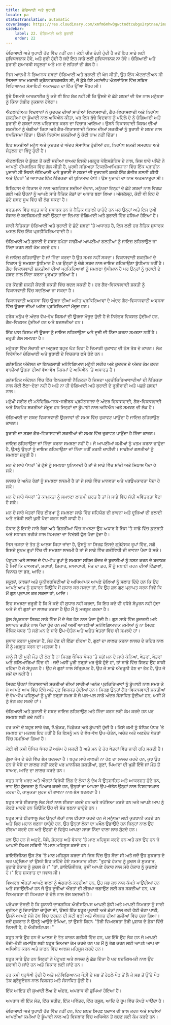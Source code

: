 ```yaml
---
title: ਚੰਗਿਆਈ ਅਤੇ ਬੁਰਾਈ
locale: pa
statusTranslation: automatic
coverImage: https://res.cloudinary.com/xmfm6mhw3gwctndtcubgx2rptnae/image/upload/v1740337243/small_cover_educacion_fundamental_a051170f1c.webp
sidebar:
    label: 22. ਚੰਗਿਆਈ ਅਤੇ ਬੁਰਾਈ
    order: 22
---
```

ਚੰਗਿਆਈ ਅਤੇ ਬੁਰਾਈ ਹੋਂਦ ਵਿੱਚ ਨਹੀਂ ਹਨ। ਕੋਈ ਚੀਜ਼ ਚੰਗੀ ਹੁੰਦੀ ਹੈ ਜਦੋਂ ਇਹ ਸਾਡੇ ਲਈ ਸੁਵਿਧਾਜਨਕ ਹੋਵੇ, ਅਤੇ ਬੁਰੀ ਹੁੰਦੀ ਹੈ ਜਦੋਂ ਇਹ ਸਾਡੇ ਲਈ ਸੁਵਿਧਾਜਨਕ ਨਾ ਹੋਵੇ। ਚੰਗਿਆਈ ਅਤੇ ਬੁਰਾਈ ਸੁਆਰਥੀ ਸਹੂਲਤਾਂ ਅਤੇ ਮਨ ਦੇ ਲਹਿਰਾਂ ਦੀ ਗੱਲ ਹੈ।

ਜਿਸ ਆਦਮੀ ਨੇ ਭਿਆਨਕ ਸ਼ਬਦਾਂ ਚੰਗਿਆਈ ਅਤੇ ਬੁਰਾਈ ਦੀ ਖੋਜ ਕੀਤੀ, ਉਹ ਇੱਕ ਐਟਲਾਂਟੀਅਨ ਸੀ ਜਿਸਦਾ ਨਾਮ ਮਕਾਰੀ ਕ੍ਰੋਨਵਰਨਕਜ਼ਯੋਨ ਸੀ, ਜੋ ਡੁੱਬੇ ਹੋਏ ਮਹਾਂਦੀਪ ਐਟਲਾਂਟਿਸ ਵਿੱਚ ਸਥਿਤ ਵਿਗਿਆਨਕ ਸੋਸਾਇਟੀ ਅਕਾਲਡਨ ਦਾ ਇੱਕ ਉੱਘਾ ਮੈਂਬਰ ਸੀ।

ਬੁੱਢੇ ਸਿਆਣੇ ਆਰਕਾਈਕ ਨੂੰ ਕਦੇ ਵੀ ਇਹ ਸ਼ੱਕ ਨਹੀਂ ਸੀ ਕਿ ਉਸਦੇ ਦੋ ਛੋਟੇ ਸ਼ਬਦਾਂ ਦੀ ਖੋਜ ਨਾਲ ਮਨੁੱਖਤਾ ਨੂੰ ਕਿੰਨਾ ਗੰਭੀਰ ਨੁਕਸਾਨ ਹੋਵੇਗਾ।

ਐਟਲਾਂਟੀਅਨ ਵਿਦਵਾਨਾਂ ਨੇ ਕੁਦਰਤ ਦੀਆਂ ਸਾਰੀਆਂ ਵਿਕਾਸਵਾਦੀ, ਗੈਰ-ਵਿਕਾਸਵਾਦੀ ਅਤੇ ਨਿਰਪੱਖ ਸ਼ਕਤੀਆਂ ਦਾ ਡੂੰਘਾਈ ਨਾਲ ਅਧਿਐਨ ਕੀਤਾ, ਪਰ ਇਸ ਬੁੱਢੇ ਵਿਦਵਾਨ ਨੂੰ ਪਹਿਲੇ ਦੋ ਨੂੰ ਚੰਗਿਆਈ ਅਤੇ ਬੁਰਾਈ ਦੇ ਸ਼ਬਦਾਂ ਨਾਲ ਪਰਿਭਾਸ਼ਤ ਕਰਨ ਦਾ ਵਿਚਾਰ ਆਇਆ। ਉਸਨੇ ਵਿਕਾਸਵਾਦੀ ਕਿਸਮ ਦੀਆਂ ਸ਼ਕਤੀਆਂ ਨੂੰ ਚੰਗੀਆਂ ਕਿਹਾ ਅਤੇ ਗੈਰ-ਵਿਕਾਸਵਾਦੀ ਕਿਸਮ ਦੀਆਂ ਸ਼ਕਤੀਆਂ ਨੂੰ ਬੁਰਾਈ ਦੇ ਸ਼ਬਦ ਨਾਲ ਬਪਤਿਸਮਾ ਦਿੱਤਾ। ਉਸਨੇ ਨਿਰਪੱਖ ਸ਼ਕਤੀਆਂ ਨੂੰ ਕੋਈ ਨਾਮ ਨਹੀਂ ਦਿੱਤਾ।

ਇਹ ਸ਼ਕਤੀਆਂ ਮਨੁੱਖ ਅਤੇ ਕੁਦਰਤ ਦੇ ਅੰਦਰ ਸੰਸਾਧਿਤ ਹੁੰਦੀਆਂ ਹਨ, ਨਿਰਪੱਖ ਸ਼ਕਤੀ ਸਮਰਥਨ ਅਤੇ ਸੰਤੁਲਨ ਦਾ ਬਿੰਦੂ ਹੁੰਦੀ ਹੈ।

ਐਟਲਾਂਟਿਸ ਦੇ ਡੁੱਬਣ ਤੋਂ ਕਈ ਸਦੀਆਂ ਬਾਅਦ ਇਸਦੇ ਮਸ਼ਹੂਰ ਪੋਇਸਡੋਨਿਸ ਦੇ ਨਾਲ, ਜਿਸ ਬਾਰੇ ਪਲੈਟੋ ਨੇ ਆਪਣੀ ਰੀਪਬਲਿਕ ਵਿੱਚ ਗੱਲ ਕੀਤੀ ਹੈ, ਪੂਰਬੀ ਸਭਿਅਤਾ ਟਿਕਲੀਆਮਿਸ਼ਯਾਨਾ ਵਿੱਚ ਇੱਕ ਪ੍ਰਾਚੀਨ ਪੁਜਾਰੀ ਸੀ ਜਿਸਨੇ ਚੰਗਿਆਈ ਅਤੇ ਬੁਰਾਈ ਦੇ ਸ਼ਬਦਾਂ ਦੀ ਦੁਰਵਰਤੋਂ ਕਰਕੇ ਇੱਕ ਗੰਭੀਰ ਗਲਤੀ ਕੀਤੀ ਅਤੇ ਉਹਨਾਂ 'ਤੇ ਅਧਾਰਤ ਇੱਕ ਨੈਤਿਕਤਾ ਦੀ ਬੁਨਿਆਦ ਰੱਖੀ। ਉਸ ਪੁਜਾਰੀ ਦਾ ਨਾਮ ਅਰਮਨਾਤੂਰਾ ਸੀ।

ਇਤਿਹਾਸ ਦੇ ਵਿਕਾਸ ਦੇ ਨਾਲ ਅਣਗਿਣਤ ਸਦੀਆਂ ਦੌਰਾਨ, ਮਨੁੱਖਤਾ ਇਨ੍ਹਾਂ ਦੋ ਛੋਟੇ ਸ਼ਬਦਾਂ ਨਾਲ ਵਿਗੜ ਗਈ ਅਤੇ ਉਹਨਾਂ ਨੂੰ ਆਪਣੇ ਸਾਰੇ ਨੈਤਿਕ ਕੋਡਾਂ ਦਾ ਅਧਾਰ ਬਣਾ ਲਿਆ। ਅੱਜਕੱਲ੍ਹ, ਕੋਈ ਵੀ ਇਹ ਦੋ ਛੋਟੇ ਸ਼ਬਦ ਸੂਪ ਵਿੱਚ ਵੀ ਲੱਭ ਸਕਦਾ ਹੈ।

ਵਰਤਮਾਨ ਵਿੱਚ ਬਹੁਤ ਸਾਰੇ ਸੁਧਾਰਕ ਹਨ ਜੋ ਨੈਤਿਕ ਬਹਾਲੀ ਚਾਹੁੰਦੇ ਹਨ ਪਰ ਉਨ੍ਹਾਂ ਅਤੇ ਇਸ ਦੁਖੀ ਸੰਸਾਰ ਦੇ ਬਦਕਿਸਮਤੀ ਲਈ ਉਨ੍ਹਾਂ ਦਾ ਦਿਮਾਗ ਚੰਗਿਆਈ ਅਤੇ ਬੁਰਾਈ ਵਿੱਚ ਫਸਿਆ ਹੋਇਆ ਹੈ।

ਸਾਰੀ ਨੈਤਿਕਤਾ ਚੰਗਿਆਈ ਅਤੇ ਬੁਰਾਈ ਦੇ ਛੋਟੇ ਸ਼ਬਦਾਂ 'ਤੇ ਅਧਾਰਤ ਹੈ, ਇਸ ਲਈ ਹਰ ਨੈਤਿਕ ਸੁਧਾਰਕ ਅਸਲ ਵਿੱਚ ਇੱਕ ਪ੍ਰਤੀਕਿਰਿਆਵਾਦੀ ਹੈ।

ਚੰਗਿਆਈ ਅਤੇ ਬੁਰਾਈ ਦੇ ਸ਼ਬਦ ਹਮੇਸ਼ਾ ਸਾਡੀਆਂ ਆਪਣੀਆਂ ਗਲਤੀਆਂ ਨੂੰ ਜਾਇਜ਼ ਠਹਿਰਾਉਣ ਜਾਂ ਨਿੰਦਾ ਕਰਨ ਲਈ ਕੰਮ ਕਰਦੇ ਹਨ।

ਜੋ ਜਾਇਜ਼ ਠਹਿਰਾਉਂਦਾ ਹੈ ਜਾਂ ਨਿੰਦਾ ਕਰਦਾ ਹੈ ਉਹ ਸਮਝ ਨਹੀਂ ਸਕਦਾ। ਵਿਕਾਸਵਾਦੀ ਸ਼ਕਤੀਆਂ ਦੇ ਵਿਕਾਸ ਨੂੰ ਸਮਝਣਾ ਬੁੱਧੀਮਾਨ ਹੈ ਪਰ ਉਨ੍ਹਾਂ ਨੂੰ ਚੰਗੇ ਸ਼ਬਦ ਨਾਲ ਜਾਇਜ਼ ਠਹਿਰਾਉਣਾ ਬੁੱਧੀਮਾਨ ਨਹੀਂ ਹੈ। ਗੈਰ-ਵਿਕਾਸਵਾਦੀ ਸ਼ਕਤੀਆਂ ਦੀਆਂ ਪ੍ਰਕਿਰਿਆਵਾਂ ਨੂੰ ਸਮਝਣਾ ਬੁੱਧੀਮਾਨ ਹੈ ਪਰ ਉਨ੍ਹਾਂ ਨੂੰ ਬੁਰਾਈ ਦੇ ਸ਼ਬਦ ਨਾਲ ਨਿੰਦਾ ਕਰਨਾ ਮੂਰਖਤਾ ਭਰਿਆ ਹੈ।

ਹਰ ਕੇਂਦਰੀ ਸ਼ਕਤੀ ਕੇਂਦਰੀ ਸ਼ਕਤੀ ਵਿੱਚ ਬਦਲ ਸਕਦੀ ਹੈ। ਹਰ ਗੈਰ-ਵਿਕਾਸਵਾਦੀ ਸ਼ਕਤੀ ਨੂੰ ਵਿਕਾਸਵਾਦੀ ਵਿੱਚ ਬਦਲਿਆ ਜਾ ਸਕਦਾ ਹੈ।

ਵਿਕਾਸਵਾਦੀ ਅਵਸਥਾ ਵਿੱਚ ਊਰਜਾ ਦੀਆਂ ਅਨੰਤ ਪ੍ਰਕਿਰਿਆਵਾਂ ਦੇ ਅੰਦਰ ਗੈਰ-ਵਿਕਾਸਵਾਦੀ ਅਵਸਥਾ ਵਿੱਚ ਊਰਜਾ ਦੀਆਂ ਅਨੰਤ ਪ੍ਰਕਿਰਿਆਵਾਂ ਮੌਜੂਦ ਹਨ।

ਹਰੇਕ ਮਨੁੱਖ ਦੇ ਅੰਦਰ ਵੱਖ-ਵੱਖ ਕਿਸਮਾਂ ਦੀ ਊਰਜਾ ਮੌਜੂਦ ਹੁੰਦੀ ਹੈ ਜੋ ਨਿਰੰਤਰ ਵਿਕਸਤ ਹੁੰਦੀਆਂ ਹਨ, ਗੈਰ-ਵਿਕਸਤ ਹੁੰਦੀਆਂ ਹਨ ਅਤੇ ਬਦਲਦੀਆਂ ਹਨ।

ਇੱਕ ਖਾਸ ਕਿਸਮ ਦੀ ਊਰਜਾ ਨੂੰ ਜਾਇਜ਼ ਠਹਿਰਾਉਣਾ ਅਤੇ ਦੂਜੀ ਦੀ ਨਿੰਦਾ ਕਰਨਾ ਸਮਝਣਾ ਨਹੀਂ ਹੈ। ਜ਼ਰੂਰੀ ਗੱਲ ਸਮਝਣਾ ਹੈ।

ਮਨੁੱਖਤਾ ਵਿੱਚ ਸੱਚਾਈ ਦਾ ਅਨੁਭਵ ਬਹੁਤ ਘੱਟ ਰਿਹਾ ਹੈ ਦਿਮਾਗੀ ਰੁਕਾਵਟ ਦੀ ਠੋਸ ਤੱਥ ਦੇ ਕਾਰਨ। ਲੋਕ ਵਿਰੋਧੀਆਂ ਚੰਗਿਆਈ ਅਤੇ ਬੁਰਾਈ ਦੇ ਵਿਚਕਾਰ ਫਸੇ ਹੋਏ ਹਨ।

ਗਨੋਸਟਿਕ ਅੰਦੋਲਨ ਦਾ ਇਨਕਲਾਬੀ ਮਨੋਵਿਗਿਆਨ ਮਨੁੱਖੀ ਸਰੀਰ ਅਤੇ ਕੁਦਰਤ ਦੇ ਅੰਦਰ ਕੰਮ ਕਰਨ ਵਾਲੀਆਂ ਊਰਜਾ ਦੀਆਂ ਵੱਖ-ਵੱਖ ਕਿਸਮਾਂ ਦੇ ਅਧਿਐਨ 'ਤੇ ਅਧਾਰਤ ਹੈ।

ਗਨੋਸਟਿਕ ਅੰਦੋਲਨ ਵਿੱਚ ਇੱਕ ਇਨਕਲਾਬੀ ਨੈਤਿਕਤਾ ਹੈ ਜਿਸਦਾ ਪ੍ਰਤੀਕਿਰਿਆਵਾਦੀਆਂ ਦੀ ਨੈਤਿਕਤਾ ਨਾਲ ਕੋਈ ਲੈਣਾ-ਦੇਣਾ ਨਹੀਂ ਹੈ ਅਤੇ ਨਾ ਹੀ ਚੰਗਿਆਈ ਅਤੇ ਬੁਰਾਈ ਦੇ ਰੂੜੀਵਾਦੀ ਅਤੇ ਪਛੜੇ ਸ਼ਬਦਾਂ ਨਾਲ।

ਮਨੁੱਖੀ ਸਰੀਰ ਦੀ ਮਨੋਵਿਗਿਆਨਕ-ਸਰੀਰਕ ਪ੍ਰਯੋਗਸ਼ਾਲਾ ਦੇ ਅੰਦਰ ਵਿਕਾਸਵਾਦੀ, ਗੈਰ-ਵਿਕਾਸਵਾਦੀ ਅਤੇ ਨਿਰਪੱਖ ਸ਼ਕਤੀਆਂ ਮੌਜੂਦ ਹਨ ਜਿਨ੍ਹਾਂ ਦਾ ਡੂੰਘਾਈ ਨਾਲ ਅਧਿਐਨ ਅਤੇ ਸਮਝਣ ਦੀ ਲੋੜ ਹੈ।

ਚੰਗਿਆਈ ਦਾ ਸ਼ਬਦ ਵਿਕਾਸਵਾਦੀ ਊਰਜਾਵਾਂ ਦੀ ਸਮਝ ਵਿੱਚ ਰੁਕਾਵਟ ਪਾਉਂਦਾ ਹੈ ਜਾਇਜ਼ ਠਹਿਰਾਉਣ ਕਾਰਨ।

ਬੁਰਾਈ ਦਾ ਸ਼ਬਦ ਗੈਰ-ਵਿਕਾਸਵਾਦੀ ਸ਼ਕਤੀਆਂ ਦੀ ਸਮਝ ਵਿੱਚ ਰੁਕਾਵਟ ਪਾਉਂਦਾ ਹੈ ਨਿੰਦਾ ਕਾਰਨ।

ਜਾਇਜ਼ ਠਹਿਰਾਉਣਾ ਜਾਂ ਨਿੰਦਾ ਕਰਨਾ ਸਮਝਣਾ ਨਹੀਂ ਹੈ। ਜੋ ਆਪਣੀਆਂ ਕਮੀਆਂ ਨੂੰ ਖਤਮ ਕਰਨਾ ਚਾਹੁੰਦਾ ਹੈ, ਉਸਨੂੰ ਉਨ੍ਹਾਂ ਨੂੰ ਜਾਇਜ਼ ਠਹਿਰਾਉਣਾ ਜਾਂ ਨਿੰਦਾ ਨਹੀਂ ਕਰਨੀ ਚਾਹੀਦੀ। ਸਾਡੀਆਂ ਗਲਤੀਆਂ ਨੂੰ ਸਮਝਣਾ ਜ਼ਰੂਰੀ ਹੈ।

ਮਨ ਦੇ ਸਾਰੇ ਪੱਧਰਾਂ 'ਤੇ ਗੁੱਸੇ ਨੂੰ ਸਮਝਣਾ ਬੁਨਿਆਦੀ ਹੈ ਤਾਂ ਜੋ ਸਾਡੇ ਵਿੱਚ ਸ਼ਾਂਤੀ ਅਤੇ ਮਿਠਾਸ ਪੈਦਾ ਹੋ ਸਕੇ।

ਲਾਲਚ ਦੇ ਅਨੰਤ ਰੰਗਾਂ ਨੂੰ ਸਮਝਣਾ ਲਾਜ਼ਮੀ ਹੈ ਤਾਂ ਜੋ ਸਾਡੇ ਵਿੱਚ ਮਾਨਵਤਾ ਅਤੇ ਪਰਉਪਕਾਰਤਾ ਪੈਦਾ ਹੋ ਸਕੇ।

ਮਨ ਦੇ ਸਾਰੇ ਪੱਧਰਾਂ 'ਤੇ ਕਾਮੁਕਤਾ ਨੂੰ ਸਮਝਣਾ ਲਾਜ਼ਮੀ ਸ਼ਰਤ ਹੈ ਤਾਂ ਜੋ ਸਾਡੇ ਵਿੱਚ ਸੱਚੀ ਪਵਿੱਤਰਤਾ ਪੈਦਾ ਹੋ ਸਕੇ।

ਮਨ ਦੇ ਸਾਰੇ ਖੇਤਰਾਂ ਵਿੱਚ ਈਰਖਾ ਨੂੰ ਸਮਝਣਾ ਸਾਡੇ ਵਿੱਚ ਸਹਿਯੋਗ ਦੀ ਭਾਵਨਾ ਅਤੇ ਦੂਜਿਆਂ ਦੀ ਭਲਾਈ ਅਤੇ ਤਰੱਕੀ ਲਈ ਖੁਸ਼ੀ ਪੈਦਾ ਕਰਨ ਲਈ ਕਾਫੀ ਹੈ।

ਹੰਕਾਰ ਨੂੰ ਇਸਦੇ ਸਾਰੇ ਰੰਗਾਂ ਅਤੇ ਡਿਗਰੀਆਂ ਵਿੱਚ ਸਮਝਣਾ ਉਹ ਅਧਾਰ ਹੈ ਜਿਸ 'ਤੇ ਸਾਡੇ ਵਿੱਚ ਕੁਦਰਤੀ ਅਤੇ ਸਧਾਰਨ ਤਰੀਕੇ ਨਾਲ ਨਿਮਰਤਾ ਦਾ ਵਿਦੇਸ਼ੀ ਫੁੱਲ ਪੈਦਾ ਹੁੰਦਾ ਹੈ।

ਜਿਸ ਜੜਤਾ ਦੇ ਤੱਤ ਨੂੰ ਆਲਸ ਕਿਹਾ ਜਾਂਦਾ ਹੈ, ਉਸਨੂੰ ਨਾ ਸਿਰਫ਼ ਇਸਦੇ ਗ੍ਰੋਟੇਸਕ ਰੂਪਾਂ ਵਿੱਚ, ਸਗੋਂ ਇਸਦੇ ਸੂਖਮ ਰੂਪਾਂ ਵਿੱਚ ਵੀ ਸਮਝਣਾ ਲਾਜ਼ਮੀ ਹੈ ਤਾਂ ਜੋ ਸਾਡੇ ਵਿੱਚ ਗਤੀਵਿਧੀ ਦੀ ਭਾਵਨਾ ਪੈਦਾ ਹੋ ਸਕੇ।

ਪੇਟੂਪਣ ਅਤੇ ਲਾਲਚ ਦੇ ਵੱਖ-ਵੱਖ ਰੂਪਾਂ ਨੂੰ ਸਮਝਣਾ ਸਹਿਜ ਕੇਂਦਰ ਦੇ ਬੁਰਾਈਆਂ ਨੂੰ ਨਸ਼ਟ ਕਰਨ ਦੇ ਬਰਾਬਰ ਹੈ ਜਿਵੇਂ ਕਿ ਦਾਅਵਤਾਂ, ਸ਼ਰਾਬਾਂ, ਸ਼ਿਕਾਰ, ਮਾਸਾਹਾਰੀ, ਮੌਤ ਦਾ ਡਰ, ਮੈਂ ਨੂੰ ਸਥਾਈ ਕਰਨ ਦੀਆਂ ਇੱਛਾਵਾਂ, ਵਿਨਾਸ਼ ਦਾ ਡਰ, ਆਦਿ।

ਸਕੂਲਾਂ, ਕਾਲਜਾਂ ਅਤੇ ਯੂਨੀਵਰਸਿਟੀਆਂ ਦੇ ਅਧਿਆਪਕ ਆਪਣੇ ਚੇਲਿਆਂ ਨੂੰ ਸਲਾਹ ਦਿੰਦੇ ਹਨ ਕਿ ਉਹ ਆਪਣੇ ਆਪ ਨੂੰ ਸੁਧਾਰਨ ਕਿਉਂਕਿ ਮੈਂ ਸੁਧਾਰ ਕਰ ਸਕਦਾ ਹਾਂ, ਕਿ ਉਹ ਕੁਝ ਗੁਣ ਪ੍ਰਾਪਤ ਕਰਨ ਜਿਵੇਂ ਕਿ ਮੈਂ ਗੁਣ ਪ੍ਰਾਪਤ ਕਰ ਸਕਦਾ ਹਾਂ, ਆਦਿ।

ਇਹ ਸਮਝਣਾ ਜ਼ਰੂਰੀ ਹੈ ਕਿ ਮੈਂ ਕਦੇ ਵੀ ਸੁਧਾਰ ਨਹੀਂ ਕਰਦਾ, ਕਿ ਇਹ ਕਦੇ ਵੀ ਵਧੇਰੇ ਸੰਪੂਰਨ ਨਹੀਂ ਹੁੰਦਾ ਅਤੇ ਜੋ ਵੀ ਗੁਣਾਂ ਦਾ ਲਾਲਚ ਕਰਦਾ ਹੈ ਉਹ ਮੈਂ ਨੂੰ ਮਜ਼ਬੂਤ ਕਰਦਾ ਹੈ।

ਕੁੱਲ ਸੰਪੂਰਨਤਾ ਸਿਰਫ਼ ਸਾਡੇ ਵਿੱਚ ਮੈਂ ਦੇ ਭੰਗ ਹੋਣ ਨਾਲ ਪੈਦਾ ਹੁੰਦੀ ਹੈ। ਗੁਣ ਸਾਡੇ ਵਿੱਚ ਕੁਦਰਤੀ ਅਤੇ ਸਧਾਰਨ ਤਰੀਕੇ ਨਾਲ ਪੈਦਾ ਹੁੰਦੇ ਹਨ ਜਦੋਂ ਅਸੀਂ ਆਪਣੀਆਂ ਮਨੋਵਿਗਿਆਨਕ ਕਮੀਆਂ ਨੂੰ ਨਾ ਸਿਰਫ਼ ਬੌਧਿਕ ਪੱਧਰ 'ਤੇ ਸਗੋਂ ਮਨ ਦੇ ਸਾਰੇ ਉਪ-ਚੇਤੰਨ ਅਤੇ ਅਚੇਤ ਖੇਤਰਾਂ ਵਿੱਚ ਵੀ ਸਮਝਦੇ ਹਾਂ।

ਸੁਧਾਰ ਕਰਨਾ ਮੂਰਖਤਾ ਹੈ, ਸੰਤ ਹੋਣ ਦੀ ਇੱਛਾ ਈਰਖਾ ਹੈ, ਗੁਣਾਂ ਦਾ ਲਾਲਚ ਕਰਨਾ ਲਾਲਚ ਦੇ ਜ਼ਹਿਰ ਨਾਲ ਮੈਂ ਨੂੰ ਮਜ਼ਬੂਤ ਕਰਨ ਦਾ ਮਤਲਬ ਹੈ।

ਸਾਨੂੰ ਮੈਂ ਦੀ ਪੂਰੀ ਮੌਤ ਦੀ ਲੋੜ ਹੈ ਨਾ ਸਿਰਫ਼ ਬੌਧਿਕ ਪੱਧਰ 'ਤੇ ਸਗੋਂ ਮਨ ਦੇ ਸਾਰੇ ਕੋਨਿਆਂ, ਖੇਤਰਾਂ, ਖੇਤਰਾਂ ਅਤੇ ਗਲਿਆਰਿਆਂ ਵਿੱਚ ਵੀ। ਜਦੋਂ ਅਸੀਂ ਪੂਰੀ ਤਰ੍ਹਾਂ ਮਰ ਚੁੱਕੇ ਹੁੰਦੇ ਹਾਂ, ਤਾਂ ਸਾਡੇ ਵਿੱਚ ਸਿਰਫ਼ ਉਹ ਬਾਕੀ ਰਹਿੰਦਾ ਹੈ ਜੋ ਸੰਪੂਰਨ ਹੈ। ਉਹ ਜੋ ਗੁਣਾਂ ਨਾਲ ਸੰਤ੍ਰਿਪਤ ਹੈ, ਉਹ ਜੋ ਸਾਡੇ ਅੰਦਰੂਨੀ ਹੋਣ ਦਾ ਤੱਤ ਹੈ, ਉਹ ਜੋ ਸਮੇਂ ਦਾ ਨਹੀਂ ਹੈ।

ਸਿਰਫ਼ ਉਹਨਾਂ ਵਿਕਾਸਵਾਦੀ ਸ਼ਕਤੀਆਂ ਦੀਆਂ ਸਾਰੀਆਂ ਅਨੰਤ ਪ੍ਰਕਿਰਿਆਵਾਂ ਨੂੰ ਡੂੰਘਾਈ ਨਾਲ ਸਮਝ ਕੇ ਜੋ ਆਪਣੇ ਆਪ ਵਿੱਚ ਇੱਥੇ ਅਤੇ ਹੁਣ ਵਿਕਸਤ ਹੁੰਦੀਆਂ ਹਨ। ਸਿਰਫ਼ ਉਨ੍ਹਾਂ ਗੈਰ-ਵਿਕਾਸਵਾਦੀ ਸ਼ਕਤੀਆਂ ਦੇ ਵੱਖ-ਵੱਖ ਪਹਿਲੂਆਂ ਨੂੰ ਪੂਰੀ ਤਰ੍ਹਾਂ ਸਮਝ ਕੇ ਜੋ ਪਲ-ਪਲ ਸਾਡੇ ਅੰਦਰ ਸੰਸਾਧਿਤ ਹੁੰਦੀਆਂ ਹਨ, ਅਸੀਂ ਮੈਂ ਨੂੰ ਭੰਗ ਕਰ ਸਕਦੇ ਹਾਂ।

ਚੰਗਿਆਈ ਅਤੇ ਬੁਰਾਈ ਦੇ ਸ਼ਬਦ ਜਾਇਜ਼ ਠਹਿਰਾਉਣ ਅਤੇ ਨਿੰਦਾ ਕਰਨ ਲਈ ਕੰਮ ਕਰਦੇ ਹਨ ਪਰ ਸਮਝਣ ਲਈ ਕਦੇ ਨਹੀਂ।

ਹਰ ਕਮੀ ਦੇ ਬਹੁਤ ਸਾਰੇ ਰੰਗ, ਪਿਛੋਕੜ, ਪਿਛੋਕੜ ਅਤੇ ਡੂੰਘਾਈ ਹੁੰਦੀ ਹੈ। ਕਿਸੇ ਕਮੀ ਨੂੰ ਬੌਧਿਕ ਪੱਧਰ 'ਤੇ ਸਮਝਣ ਦਾ ਮਤਲਬ ਇਹ ਨਹੀਂ ਹੈ ਕਿ ਇਸਨੂੰ ਮਨ ਦੇ ਵੱਖ-ਵੱਖ ਉਪ-ਚੇਤੰਨ, ਅਚੇਤ ਅਤੇ ਅਣਚੇਤ ਖੇਤਰਾਂ ਵਿੱਚ ਸਮਝਿਆ ਗਿਆ ਹੈ।

ਕੋਈ ਵੀ ਕਮੀ ਬੌਧਿਕ ਪੱਧਰ ਤੋਂ ਅਲੋਪ ਹੋ ਸਕਦੀ ਹੈ ਅਤੇ ਮਨ ਦੇ ਹੋਰ ਖੇਤਰਾਂ ਵਿੱਚ ਜਾਰੀ ਰਹਿ ਸਕਦੀ ਹੈ।

ਗੁੱਸਾ ਜੱਜ ਦੇ ਚੋਗੇ ਵਿੱਚ ਭੇਸ ਬਦਲਦਾ ਹੈ। ਬਹੁਤ ਸਾਰੇ ਲਾਲਚੀ ਨਾ ਹੋਣ ਦਾ ਲਾਲਚ ਕਰਦੇ ਹਨ, ਕੁਝ ਉਹ ਹਨ ਜੋ ਪੈਸੇ ਦਾ ਲਾਲਚ ਨਹੀਂ ਕਰਦੇ ਪਰ ਮਾਨਸਿਕ ਸ਼ਕਤੀਆਂ, ਗੁਣਾਂ, ਪਿਆਰਾਂ ਦੀ ਖੁਸ਼ੀ ਇੱਥੇ ਜਾਂ ਮੌਤ ਤੋਂ ਬਾਅਦ, ਆਦਿ ਦਾ ਲਾਲਚ ਕਰਦੇ ਹਨ।

ਬਹੁਤ ਸਾਰੇ ਮਰਦ ਅਤੇ ਔਰਤਾਂ ਵਿਰੋਧੀ ਲਿੰਗ ਦੇ ਲੋਕਾਂ ਨੂੰ ਦੇਖ ਕੇ ਉਤਸ਼ਾਹਿਤ ਅਤੇ ਆਕਰਸ਼ਤ ਹੁੰਦੇ ਹਨ, ਭਾਵ ਉਹ ਸੁੰਦਰਤਾ ਨੂੰ ਪਿਆਰ ਕਰਦੇ ਹਨ, ਉਨ੍ਹਾਂ ਦਾ ਆਪਣਾ ਉਪ-ਚੇਤੰਨ ਉਨ੍ਹਾਂ ਨਾਲ ਵਿਸ਼ਵਾਸਘਾਤ ਕਰਦਾ ਹੈ, ਕਾਮੁਕਤਾ ਸੁਹਜ ਦੀ ਭਾਵਨਾ ਨਾਲ ਭੇਸ ਬਦਲਦਾ ਹੈ।

ਬਹੁਤ ਸਾਰੇ ਈਰਖਾਲੂ ਲੋਕ ਸੰਤਾਂ ਨਾਲ ਈਰਖਾ ਕਰਦੇ ਹਨ ਅਤੇ ਤਪੱਸਿਆ ਕਰਦੇ ਹਨ ਅਤੇ ਆਪਣੇ ਆਪ ਨੂੰ ਕੋਰੜੇ ਮਾਰਦੇ ਹਨ ਕਿਉਂਕਿ ਉਹ ਵੀ ਸੰਤ ਬਣਨਾ ਚਾਹੁੰਦੇ ਹਨ।

ਬਹੁਤ ਸਾਰੇ ਈਰਖਾਲੂ ਲੋਕ ਉਨ੍ਹਾਂ ਲੋਕਾਂ ਨਾਲ ਈਰਖਾ ਕਰਦੇ ਹਨ ਜੋ ਮਨੁੱਖਤਾ ਲਈ ਕੁਰਬਾਨੀ ਕਰਦੇ ਹਨ ਅਤੇ ਫਿਰ ਮਹਾਨ ਬਣਨਾ ਚਾਹੁੰਦੇ ਹਨ, ਉਹ ਉਨ੍ਹਾਂ ਲੋਕਾਂ ਦਾ ਮਖੌਲ ਉਡਾਉਂਦੇ ਹਨ ਜਿਨ੍ਹਾਂ ਨਾਲ ਉਹ ਈਰਖਾ ਕਰਦੇ ਹਨ ਅਤੇ ਉਨ੍ਹਾਂ ਦੇ ਵਿਰੁੱਧ ਆਪਣਾ ਸਾਰਾ ਨਿੰਦਾ ਵਾਲਾ ਲਾਰ ਸੁੱਟਦੇ ਹਨ।

ਕੁਝ ਉਹ ਹਨ ਜੋ ਅਹੁਦੇ, ਪੈਸੇ, ਸ਼ੋਹਰਤ ਅਤੇ ਵੱਕਾਰ 'ਤੇ ਮਾਣ ਮਹਿਸੂਸ ਕਰਦੇ ਹਨ ਅਤੇ ਕੁਝ ਉਹ ਹਨ ਜੋ ਆਪਣੀ ਨਿਮਰ ਸਥਿਤੀ 'ਤੇ ਮਾਣ ਮਹਿਸੂਸ ਕਰਦੇ ਹਨ।

ਡਾਇਓਜੀਨਜ਼ ਉਸ ਟੱਬ 'ਤੇ ਮਾਣ ਮਹਿਸੂਸ ਕਰਦਾ ਸੀ ਜਿਸ ਵਿੱਚ ਉਹ ਸੌਂਦਾ ਸੀ ਅਤੇ ਜਦੋਂ ਉਹ ਸੁਕਰਾਤ ਦੇ ਘਰ ਪਹੁੰਚਿਆ ਤਾਂ ਉਸਨੇ ਇਹ ਕਹਿੰਦੇ ਹੋਏ ਨਮਸਕਾਰ ਕੀਤਾ: "ਤੁਹਾਡੇ ਹੰਕਾਰ ਨੂੰ ਕੁਚਲ ਕੇ ਸੁਕਰਾਤ, ਤੁਹਾਡੇ ਹੰਕਾਰ ਨੂੰ ਕੁਚਲ ਕੇ।" "ਹਾਂ, ਡਾਇਓਜੀਨਜ਼, ਤੁਸੀਂ ਆਪਣੇ ਹੰਕਾਰ ਨਾਲ ਮੇਰੇ ਹੰਕਾਰ ਨੂੰ ਕੁਚਲਦੇ ਹੋ।" ਇਹ ਸੁਕਰਾਤ ਦਾ ਜਵਾਬ ਸੀ।

ਵਿਅਰਥ ਔਰਤਾਂ ਆਪਣੇ ਵਾਲਾਂ ਨੂੰ ਘੁੰਗਰਾਲੇ ਕਰਦੀਆਂ ਹਨ, ਉਹ ਸਭ ਕੁਝ ਨਾਲ ਕੱਪੜੇ ਪਾਉਂਦੀਆਂ ਹਨ ਅਤੇ ਸਜਾਉਂਦੀਆਂ ਹਨ ਜੋ ਉਹ ਦੂਜੀਆਂ ਔਰਤਾਂ ਦੀ ਈਰਖਾ ਜਗਾਉਣ ਲਈ ਕਰ ਸਕਦੀਆਂ ਹਨ, ਪਰ ਵਿਅਰਥਤਾ ਵੀ ਨਿਮਰਤਾ ਦੇ ਚੋਲੇ ਨਾਲ ਭੇਸ ਬਦਲਦੀ ਹੈ।

ਪਰੰਪਰਾ ਦੱਸਦੀ ਹੈ ਕਿ ਯੂਨਾਨੀ ਦਾਰਸ਼ਨਿਕ ਐਰੀਸਟਿਪਸ ਆਪਣੀ ਬੁੱਧੀ ਅਤੇ ਆਪਣੀ ਨਿਮਰਤਾ ਨੂੰ ਸਾਰੀ ਦੁਨੀਆਂ ਨੂੰ ਦਿਖਾਉਣਾ ਚਾਹੁੰਦਾ ਸੀ, ਉਸਨੇ ਇੱਕ ਬਹੁਤ ਪੁਰਾਣੀ ਅਤੇ ਛੇਕਾਂ ਨਾਲ ਭਰੀ ਹੋਈ ਚੋਗਾ ਪਾਈ, ਉਸਨੇ ਆਪਣੇ ਸੱਜੇ ਹੱਥ ਵਿੱਚ ਦਰਸ਼ਨ ਦੀ ਸੋਟੀ ਫੜੀ ਅਤੇ ਐਥਨਜ਼ ਦੀਆਂ ਗਲੀਆਂ ਵਿੱਚ ਚਲਾ ਗਿਆ। ਜਦੋਂ ਸੁਕਰਾਤ ਨੇ ਉਸਨੂੰ ਆਉਂਦੇ ਦੇਖਿਆ, ਤਾਂ ਉਸਨੇ ਕਿਹਾ: "ਤੇਰੀ ਵਿਅਰਥਤਾ ਤੇਰੀ ਪੁਸ਼ਾਕ ਦੇ ਛੇਕਾਂ ਵਿੱਚੋਂ ਦਿਸਦੀ ਹੈ, ਹੇ ਐਰੀਸਟਿਪਸ।"

ਬਹੁਤ ਸਾਰੇ ਉਹ ਹਨ ਜੋ ਆਲਸ ਦੇ ਤੱਤ ਕਾਰਨ ਗਰੀਬੀ ਵਿੱਚ ਹਨ, ਪਰ ਇੱਥੇ ਉਹ ਲੋਕ ਹਨ ਜੋ ਆਪਣੀ ਰੋਜ਼ੀ-ਰੋਟੀ ਕਮਾਉਣ ਲਈ ਬਹੁਤ ਜ਼ਿਆਦਾ ਕੰਮ ਕਰਦੇ ਹਨ ਪਰ ਮੈਂ ਨੂੰ ਭੰਗ ਕਰਨ ਲਈ ਆਪਣੇ ਆਪ ਦਾ ਅਧਿਐਨ ਕਰਨ ਅਤੇ ਜਾਣਨ ਵਿੱਚ ਆਲਸ ਮਹਿਸੂਸ ਕਰਦੇ ਹਨ।

ਬਹੁਤ ਸਾਰੇ ਉਹ ਹਨ ਜਿਨ੍ਹਾਂ ਨੇ ਪੇਟੂਪਣ ਅਤੇ ਲਾਲਚ ਨੂੰ ਛੱਡ ਦਿੱਤਾ ਹੈ ਪਰ ਬਦਕਿਸਮਤੀ ਨਾਲ ਉਹ ਸ਼ਰਾਬੀ ਹੋ ਜਾਂਦੇ ਹਨ ਅਤੇ ਸ਼ਿਕਾਰ ਲਈ ਜਾਂਦੇ ਹਨ।

ਹਰ ਕਮੀ ਬਹੁਪੱਖੀ ਹੁੰਦੀ ਹੈ ਅਤੇ ਮਨੋਵਿਗਿਆਨਕ ਪੌੜੀ ਦੇ ਸਭ ਤੋਂ ਹੇਠਲੇ ਪੌੜ ਤੋਂ ਲੈ ਕੇ ਸਭ ਤੋਂ ਉੱਚੇ ਪੌੜ ਤੱਕ ਗ੍ਰੈਜੂਏਸ਼ਨ ਨਾਲ ਵਿਕਸਤ ਅਤੇ ਸੰਸਾਧਿਤ ਹੁੰਦੀ ਹੈ।

ਇੱਕ ਆਇਤ ਦੀ ਸੁਆਦੀ ਲੈਅ ਦੇ ਅੰਦਰ, ਅਪਰਾਧ ਵੀ ਛੁਪਿਆ ਹੋਇਆ ਹੈ।

ਅਪਰਾਧ ਵੀ ਇੱਕ ਸੰਤ, ਇੱਕ ਸ਼ਹੀਦ, ਇੱਕ ਪਵਿੱਤਰ, ਇੱਕ ਰਸੂਲ, ਆਦਿ ਦੇ ਰੂਪ ਵਿੱਚ ਕੱਪੜੇ ਪਾਉਂਦਾ ਹੈ।

ਚੰਗਿਆਈ ਅਤੇ ਬੁਰਾਈ ਹੋਂਦ ਵਿੱਚ ਨਹੀਂ ਹਨ, ਇਹ ਸ਼ਬਦ ਸਿਰਫ਼ ਬਚਾਅ ਦੀ ਭਾਲ ਕਰਨ ਅਤੇ ਸਾਡੀਆਂ ਆਪਣੀਆਂ ਕਮੀਆਂ ਦੇ ਡੂੰਘਾਈ ਨਾਲ ਅਤੇ ਵਿਸਥਾਰ ਵਿੱਚ ਅਧਿਐਨ ਤੋਂ ਬਚਣ ਲਈ ਕੰਮ ਕਰਦੇ ਹਨ।

